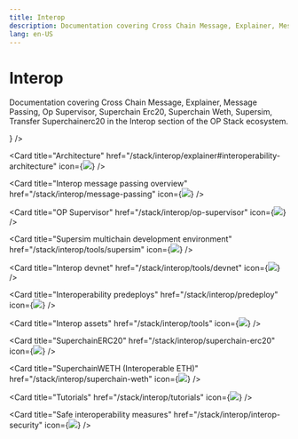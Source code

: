 ```yaml
---
title: Interop
description: Documentation covering Cross Chain Message, Explainer, Message Passing, Op Supervisor, Superchain Erc20, Superchain Weth, Supersim, Transfer Superchainerc20 in the Interop section of the OP Stack ecosystem.
lang: en-US
---
```



# Interop

Documentation covering Cross Chain Message, Explainer, Message Passing, Op Supervisor, Superchain Erc20, Superchain Weth, Supersim, Transfer Superchainerc20 in the Interop section of the OP Stack ecosystem.

<Cards>
  <Card title="Interoperability explainer" href="/stack/interop/explainer" icon={<img src="/img/icons/shapes.svg" />} />

  <Card title="Architecture" href="/stack/interop/explainer#interoperability-architecture" icon={<img src="/img/icons/shapes.svg" />} />  

  <Card title="Interop message passing overview" href="/stack/interop/message-passing" icon={<img src="/img/icons/shapes.svg" />} />

  <Card title="OP Supervisor" href="/stack/interop/op-supervisor" icon={<img src="/img/icons/shapes.svg" />} />

  <Card title="Supersim multichain development environment" href="/stack/interop/tools/supersim" icon={<img src="/img/icons/shapes.svg" />} />

  <Card title="Interop devnet" href="/stack/interop/tools/devnet" icon={<img src="/img/icons/shapes.svg" />} />

  <Card title="Interoperability predeploys" href="/stack/interop/predeploy" icon={<img src="/img/icons/shapes.svg" />} />

  <Card title="Interop assets" href="/stack/interop/tools" icon={<img src="/img/icons/shapes.svg" />} />

  <Card title="SuperchainERC20" href="/stack/interop/superchain-erc20" icon={<img src="/img/icons/shapes.svg" />} />

  <Card title="SuperchainWETH (Interoperable ETH)" href="/stack/interop/superchain-weth" icon={<img src="/img/icons/shapes.svg" />} />

  <Card title="Tutorials" href="/stack/interop/tutorials" icon={<img src="/img/icons/shapes.svg" />} />

  <Card title="Safe interoperability measures" href="/stack/interop/interop-security" icon={<img src="/img/icons/shapes.svg" />} />

  <Card title="Interop reorg awareness" href="/stack/interop/reorg" />

  <Card title="Ideas" href="/stack/interop/ideas" />
</Cards>
